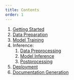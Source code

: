 ```yaml
---
title: Contents
order: 1
---
```


1. [Getting Started](getting_started.qmd)
2. [Data Preparation](data_preparation.qmd)
3. [Model Training](model_training.qmd)
4. Inference:
    1. [Data Preprocessing](inf_data_preprocessing.qmd)
    2. [Model Inference](model_inference.qmd)
    3. [Postprocessing](inf_pred_postprocessing.qmd)
5. [Deployment](backend_server.qmd)
6. [Documentation Generation](documentation_gen.qmd)